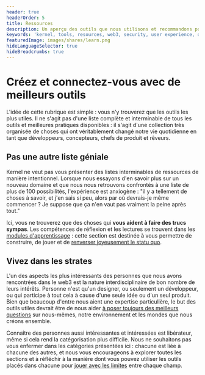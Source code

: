 ```yaml
---
header: true
headerOrder: 5
title: Ressources
description: Un aperçu des outils que nous utilisons et recommandons pour vous aider dans votre cheminement vers un meilleur web.
keywords: 'kernel, tools, resources, web3, security, user experience, design, development, research'
featuredImage: images/shares/learn.png
hideLanguageSelector: true
hideBreadcrumbs: true
---
```


# Créez et connectez-vous avec de meilleurs outils

L'idée de cette rubrique est simple : vous n'y trouverez que les outils les plus utiles. Il ne s'agit pas d'une liste complète et interminable de tous les outils et meilleures pratiques disponibles : il s'agit d'une collection très organisée de choses qui ont véritablement changé notre vie quotidienne en tant que développeurs, concepteurs, chefs de produit et rêveurs.

## Pas une autre liste géniale

Kernel ne veut pas vous présenter des listes interminables de ressources de manière intentionnel. Lorsque nous essayons d'en savoir plus sur un nouveau domaine et que nous nous retrouvons confrontés à une liste de plus de 100 possibilités, l'expérience est anxiogène : "il y a tellement de choses à savoir, et j'en sais si peu, alors par où devrais-je même commencer ? Je suppose que ça n'en vaut pas vraiment la peine après tout."

Ici, vous ne trouverez que des choses qui **vous aident à faire des trucs sympas**. Les compétences de réflexion et les lectures se trouvent dans les [modules d'apprentissage](/learn/) : cette section est destinée à vous permettre de construire, de jouer et de [renverser joyeusement le statu quo](/learn/module-1/joyful-subversion).

## Vivez dans les strates

L'un des aspects les plus intéressants des personnes que nous avons rencontrées dans le web3 est la nature interdisciplinaire de bon nombre de leurs intérêts. Personne n'est qu'un designer, ou seulement un développeur, ou qui participe à tout cela à cause d'une seule idée ou d'un seul produit. Bien que beaucoup d'entre nous aient une expertise particulière, le but des outils utiles devrait être de nous aider [à poser toujours des meilleurs questions](/learn/module-2/better-questions) sur nous-mêmes, notre environnement et les mondes que nous créons ensemble.

Connaître des personnes aussi intéressantes et intéressées est libérateur, même si cela rend la catégorisation plus difficile. Nous ne souhaitons pas vous enfermer dans les catégories présentées ici : chacune est liée à chacune des autres, et nous vous encourageons à explorer toutes les sections et à réfléchir à la manière dont vous pouvez utiliser les outils placés dans chacune pour [jouer avec les limites](/build/games/infinite) entre chaque champ.
